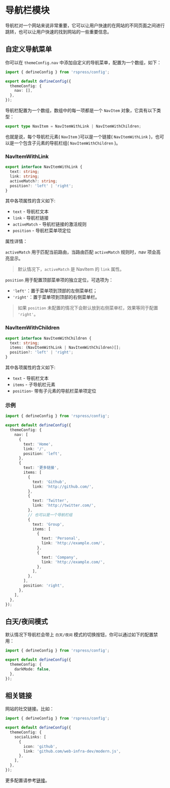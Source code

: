 # 导航栏模块

导航栏对一个网站来说非常重要，它可以让用户快速的在网站的不同页面之间进行跳转，也可以让用户快速的找到网站的一些重要信息。

## 自定义导航菜单

你可以在 `themeConfig.nav` 中添加自定义的导航菜单，配置为一个数组，如下：

```ts title="rspress.config.ts"
import { defineConfig } from 'rspress/config';

export default defineConfig({
  themeConfig: {
    nav: [],
  },
});
```

导航栏配置为一个数组，数组中的每一项都是一个 `NavItem` 对象，它具有以下类型：

```ts
export type NavItem = NavItemWithLink | NavItemWithChildren;
```

也就是说，每个导航栏元素( `NavItem` )可以是一个链接( `NavItemWithLink` )，也可以是一个包含子元素的导航栏组( `NavItemWithChildren` )。

### NavItemWithLink

```ts
export interface NavItemWithLink {
  text: string;
  link: string;
  activeMatch?: string;
  position?: 'left' | 'right';
}
```

其中各项属性的含义如下:

- `text` - 导航栏文本
- `link` - 导航栏链接
- `activeMatch` - 导航栏链接的激活规则
- `position` - 导航栏菜单项定位

属性详情：

`activeMatch` 用于匹配当前路由，当路由匹配 `activeMatch` 规则时，nav 项会高亮显示。

> 默认情况下，`activeMatch` 是 NavItem 的 `link` 属性。

`position` 用于配置顶部菜单项的独立定位，可选项为：

- `'left'`：置于菜单项到顶部的左侧菜单栏；
- `'right'`：置于菜单项到顶部的右侧菜单栏。

> 如果 `position` 未配置的情况下会默认放到右侧菜单栏，效果等同于配置 `'right'`。

### NavItemWithChildren

```ts
export interface NavItemWithChildren {
  text: string;
  items: (NavItemWithLink | NavItemWithChildren)[];
  position?: 'left' | 'right';
}
```

其中各项属性的含义如下:

- `text` - 导航栏文本
- `items` - 子导航栏元素
- `position`- 带有子元素的导航栏菜单项定位

### 示例

```ts title="rspress.config.ts"
import { defineConfig } from 'rspress/config';

export default defineConfig({
  themeConfig: {
    nav: [
      {
        text: 'Home',
        link: '/',
        position: 'left',
      },
      {
        text: '更多链接',
        items: [
          {
            text: 'Github',
            link: 'http://github.com/',
          },
          {
            text: 'Twitter',
            link: 'http://twitter.com/',
          },
          // 也可以是一个导航栏组
          {
            text: 'Group',
            items: [
              {
                text: 'Personal',
                link: 'http://example.com/',
              },
              {
                text: 'Company',
                link: 'http://example.com/',
              },
            ],
          },
        ],
        position: 'right',
      },
    ],
  },
});
```

## 白天/夜间模式

默认情况下导航栏会带上 `白天/夜间` 模式的切换按钮，你可以通过如下的配置禁用：

```ts title="rspress.config.ts"
import { defineConfig } from 'rspress/config';

export default defineConfig({
  themeConfig: {
    darkMode: false,
  },
});
```

## 相关链接

网站的社交链接。比如：

```ts title="rspress.config.ts"
import { defineConfig } from 'rspress/config';

export default defineConfig({
  themeConfig: {
    socialLinks: [
      {
        icon: 'github',
        link: 'github.com/web-infra-dev/modern.js',
      },
    ],
  },
});
```

更多配置请参考[链接](/api/config/config-theme#sociallinks)。

